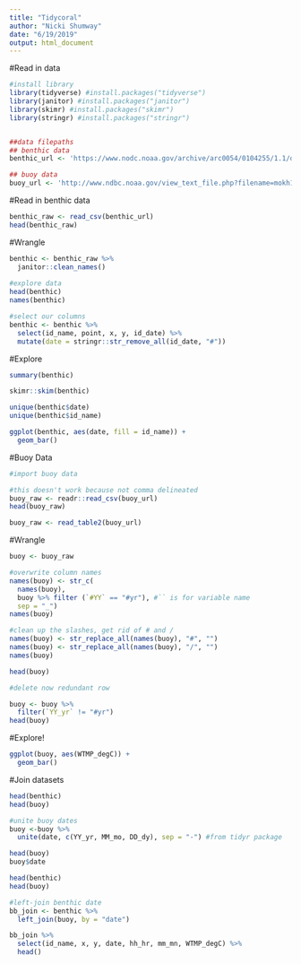 ```yaml
---
title: "Tidycoral"
author: "Nicki Shumway"
date: "6/19/2019"
output: html_document
---
```


#Read in data
```r

#install library
library(tidyverse) #install.packages("tidyverse")
library(janitor) #install.packages("janitor")
library(skimr) #install.packages("skimr")
library(stringr) #install.packages("stringr")


##data filepaths
## benthic data
benthic_url <- 'https://www.nodc.noaa.gov/archive/arc0054/0104255/1.1/data/0-data/cd08/100308OaAla03m.CSV'

## buoy data
buoy_url <- 'http://www.ndbc.noaa.gov/view_text_file.php?filename=mokh1h2010.txt.gz&dir=data/historical/stdmet/'

```

#Read in benthic data
```r

benthic_raw <- read_csv(benthic_url)
head(benthic_raw)
```

#Wrangle
```r
benthic <- benthic_raw %>%
  janitor::clean_names()
  
#explore data
head(benthic)
names(benthic)

#select our columns
benthic <- benthic %>%
  select(id_name, point, x, y, id_date) %>% 
  mutate(date = stringr::str_remove_all(id_date, "#"))

```

#Explore 
```r

summary(benthic)

skimr::skim(benthic)

unique(benthic$date)
unique(benthic$id_name)

ggplot(benthic, aes(date, fill = id_name)) + 
  geom_bar()

```

#Buoy Data
```r

#import buoy data

#this doesn't work because not comma delineated
buoy_raw <- readr::read_csv(buoy_url)
head(buoy_raw)

buoy_raw <- read_table2(buoy_url)


```

#Wrangle 

```r

buoy <- buoy_raw

#overwrite column names
names(buoy) <- str_c(
  names(buoy),
  buoy %>% filter (`#YY` == "#yr"), #`` is for variable name
  sep = "_")
names(buoy)

#clean up the slashes, get rid of # and /
names(buoy) <- str_replace_all(names(buoy), "#", "")
names(buoy) <- str_replace_all(names(buoy), "/", "")
names(buoy)

head(buoy)

#delete now redundant row

buoy <- buoy %>% 
  filter(`YY_yr` != "#yr")
head(buoy)

```

#Explore!
```r
ggplot(buoy, aes(WTMP_degC)) +
  geom_bar()

```

#Join datasets
```r
head(benthic)
head(buoy)

#unite buoy dates
buoy <-buoy %>% 
  unite(date, c(YY_yr, MM_mo, DD_dy), sep = "-") #from tidyr package

head(buoy)
buoy$date

head(benthic)
head(buoy)

#left-join benthic date
bb_join <- benthic %>% 
  left_join(buoy, by = "date")

bb_join %>% 
  select(id_name, x, y, date, hh_hr, mm_mn, WTMP_degC) %>% 
  head()


```

